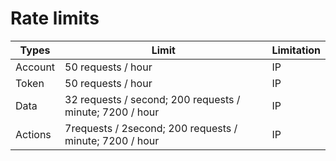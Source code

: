 # Rate limits
 
| Types            | Limit                              | Limitation |
| ---------------- | ---------------------------------- | ---------- |
| Account | 50 requests / hour                  | IP         |
| Token            | 50 requests / hour                  | IP         |
| Data             | 32 requests / second; 200 requests / minute; 7200 / hour | IP         |
| Actions          | 7requests / 2second; 200 requests / minute;  7200 / hour  | IP         |
 